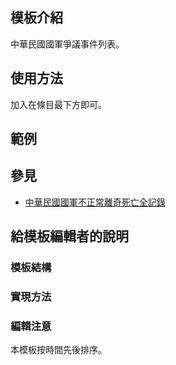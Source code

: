<includeonly><!-- 在這裡加入模板的保護標識 --></includeonly><noinclude>{{Documentation subpage}}</noinclude>
<!-- 在本行下編輯模板說明 -->
== 模板介紹 ==
中華民國國軍爭議事件列表。

== 使用方法 ==
加入'''{{tl|{{PAGENAME}}}}'''在條目最下方即可。

== 範例 ==
{{tl|{{PAGENAME}}}}

== 參見 ==
*[http://kissinwang.ezyou.cc/6.shear/Love%20&%20Justice/armykiller.htm 中華民國國軍不正常離奇死亡全記錄]

== 給模板編輯者的說明 ==
=== 模板結構 ===
=== 實現方法 ===
{{tl|Navbox}}

=== 編輯注意 ===
本模板按時間先後排序。

<includeonly>
<!-- 本行下加入模板的分類 -->

</includeonly>